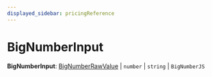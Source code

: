 ```yaml
---
displayed_sidebar: pricingReference
---
```



# BigNumberInput

 **BigNumberInput**: [BigNumberRawValue](../pricing.BigNumberRawValue/page.mdx) \| `number` \| `string` \| `BigNumberJS`
